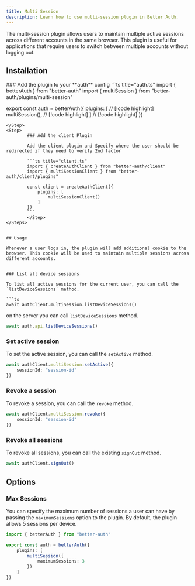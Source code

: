 ```yaml
---
title: Multi Session
description: Learn how to use multi-session plugin in Better Auth.
---
```


The multi-session plugin allows users to maintain multiple active sessions across different accounts in the same browser. This plugin is useful for applications that require users to switch between multiple accounts without logging out.

## Installation

<Steps>
<Step>
### Add the plugin to your **auth** config
```ts title="auth.ts"
import { betterAuth } from "better-auth"
import { multiSession } from "better-auth/plugins/multi-session"

export const auth = betterAuth({
    plugins: [ // [!code highlight]
        multiSession(), // [!code highlight]
    ] // [!code highlight]
})
```
</Step>
<Step>
        ### Add the client Plugin

        Add the client plugin and Specify where the user should be redirected if they need to verify 2nd factor

        ```ts title="client.ts"
        import { createAuthClient } from "better-auth/client"
        import { multiSessionClient } from "better-auth/client/plugins"

        const client = createAuthClient({
            plugins: [
                multiSessionClient()
            ]
        })
        ```
        </Step>
</Steps>    


## Usage

Whenever a user logs in, the plugin will add additional cookie to the browser. This cookie will be used to maintain multiple sessions across different accounts. 


### List all device sessions

To list all active sessions for the current user, you can call the `listDeviceSessions` method.

```ts
await authClient.multiSession.listDeviceSessions()
```

on the server you can call `listDeviceSessions` method.

```ts
await auth.api.listDeviceSessions()
```

### Set active session

To set the active session, you can call the `setActive` method.

```ts
await authClient.multiSession.setActive({
    sessionId: "session-id"
})
```

### Revoke a session

To revoke a session, you can call the `revoke` method.

```ts
await authClient.multiSession.revoke({
    sessionId: "session-id"
})
```

### Revoke all sessions

To revoke all sessions, you can call the existing `signOut` method.

```ts
await authClient.signOut()
```

## Options

### Max Sessions

You can specify the maximum number of sessions a user can have by passing the `maximumSessions` option to the plugin. By default, the plugin allows 5 sessions per device.

```ts title="auth.ts"
import { betterAuth } from "better-auth"

export const auth = betterAuth({
    plugins: [
        multiSession({
            maximumSessions: 3
        })
    ]
})
```